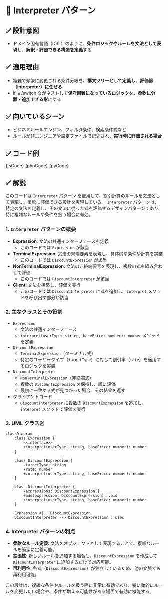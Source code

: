 

# 🧩 Interpreter パターン

## ✅ 設計意図

- ドメイン固有言語（DSL）のように、**条件ロジックやルールを文法として表現**し、**解釈・評価できる構造を定義**する

## ✅ 適用理由

- 複雑で頻繁に変更される条件分岐を、**構文ツリーとして定義し、評価器（interpreter）に任せる**
- if 文/switch 文がネストして**保守困難になっているロジック**を、**柔軟に分離・追加できる形**にする

## ✅ 向いているシーン

- ビジネスルールエンジン、フィルタ条件、検索条件式など
- ルールが非エンジニアや設定ファイルで記述され、**実行時に評価される場合**

## ✅ コード例

<Tabs groupId="language">
  <TabItem value="ts" label="TypeScript">
    <CodeBlock language="ts">{tsCode}</CodeBlock>
  </TabItem>
  <TabItem value="php" label="PHP">
    <CodeBlock language="php">{phpCode}</CodeBlock>
  </TabItem>
  <TabItem value="python" label="Python">
    <CodeBlock language="python">{pyCode}</CodeBlock>
  </TabItem>
</Tabs>

## ✅ 解説

このコードは `Interpreter` パターン を使用して、割引計算のルールを文法として表現し、柔軟に評価できる設計を実現している。
`Interpreter` パターンは、特定の文法を定義し、その文法に従った式を評価するデザインパターンであり、特に複雑なルールや条件を扱う場合に有効。

### 1. `Interpreter` パターンの概要

- **Expression**: 文法の共通インターフェースを定義
  - このコードでは `Expression` が該当
- **TerminalExpression**: 文法の末端要素を表現し、具体的な条件や計算を実装
  - このコードでは `DiscountExpression` が該当
- **NonTerminalExpression**: 文法の非終端要素を表現し、複数の式を組み合わせて評価
  - このコードでは `DiscountInterpreter` が該当
- **Client**: 文法を構築し、評価を実行
  - このコードでは `DiscountInterpreter` に式を追加し、`interpret` メソッドを呼び出す部分が該当

### 2. 主なクラスとその役割

- `Expression`
  - 文法の共通インターフェース
  - `interpret(userType: string, basePrice: number): number` メソッドを定義
- `DiscountExpression`
  - `TerminalExpression`（ターミナル式）
  - 特定のユーザータイプ（`targetType`）に対して割引率（`rate`）を適用するロジックを実装
- `DiscountInterpreter`
  - `NonTerminalExpression`（非終端式）
  - 複数の `DiscountExpression` を保持し、順に評価
  - 最初に一致する式が見つかった場合、その結果を返す
- クライアントコード
  - `DiscountInterpreter` に複数の `DiscountExpression` を追加し、`interpret` メソッドで評価を実行

### 3. UML クラス図

```mermaid
classDiagram
    class Expression {
        <<interface>>
        +interpret(userType: string, basePrice: number): number
    }

    class DiscountExpression {
        -targetType: string
        -rate: number
        +interpret(userType: string, basePrice: number): number
    }

    class DiscountInterpreter {
        -expressions: DiscountExpression[]
        +add(expression: DiscountExpression): void
        +interpret(userType: string, basePrice: number): number
    }

    Expression <|.. DiscountExpression
    DiscountInterpreter --> DiscountExpression : uses
```

### 4. Interpreter パターンの利点

- **柔軟なルール定義**: 文法をオブジェクトとして表現することで、複雑なルールを簡潔に定義可能。
- **拡張性**: 新しいルールを追加する場合も、`DiscountExpression` を作成して `DiscountInterpreter` に追加するだけで対応可能。
- **再利用性**: 各式（`DiscountExpression`）が独立しているため、他の文脈でも再利用可能。

この設計は、複雑な条件やルールを扱う際に非常に有効であり、特に動的にルールを変更したい場合や、条件が増える可能性がある場面で有効に機能する。
